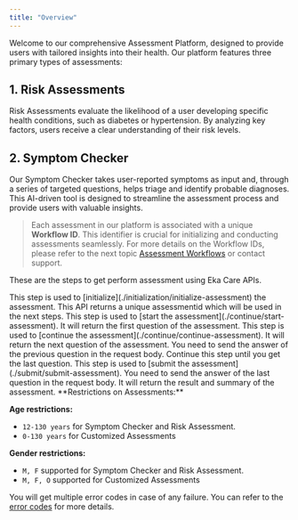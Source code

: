 ```yaml
---
title: "Overview"
---
```


Welcome to our comprehensive Assessment Platform, designed to provide users with tailored insights into their health. Our platform features three primary types of assessments:

## 1. Risk Assessments
Risk Assessments evaluate the likelihood of a user developing specific health conditions, such as diabetes or hypertension. By analyzing key factors, users receive a clear understanding of their risk levels.

## 2. Symptom Checker
Our Symptom Checker takes user-reported symptoms as input and, through a series of targeted questions, helps triage and identify probable diagnoses. This AI-driven tool is designed to streamline the assessment process and provide users with valuable insights.


> Each assessment in our platform is associated with a unique **Workflow ID**. This identifier is crucial for initializing and conducting assessments seamlessly. 
For more details on the Workflow IDs, please refer to the next topic [Assessment Workflows](./assessment-workflows) or contact support.


These are the steps to get perform assessment using Eka Care APIs.
    
<Steps>
  <Step title="Initialization">
    This step is used to [initialize](./initialization/initialize-assessment) the assessment. This API returns a unique assessmentid which will be used in the next steps.
  </Step>
  <Step title="Start Assessment">
    This step is used to [start the assessment](./continue/start-assessment). It will return the first question of the assessment.
  </Step>
  <Step title="Continue Assessment">
    This step is used to [continue the assessment](./continue/continue-assessment). It will return the next question of the assessment. You need to send the answer of the previous question in the request body. Continue this step until you get the last question.
  </Step>
  <Step title="Submit Assessment">
    This step is used to [submit the assessment](./submit/submit-assessment). You need to send the answer of the last question in the request body. It will return the result and summary of the assessment.
  </Step>
</Steps>

<Warning>
  **Restrictions on Assessments:**<br/>

  **Age restrictions:**<br/>
  - `12-130 years` for Symptom Checker and Risk Assessment.  
  - `0-130 years` for Customized Assessments  

  **Gender restrictions:**  
  - `M, F` supported for Symptom Checker and Risk Assessment.
  - `M, F, O` supported for Customized Assessments
</Warning>


You will get multiple error codes in case of any failure. You can refer to the [error codes](/api-reference/general-tools/assessment/error-codes) for more details.
